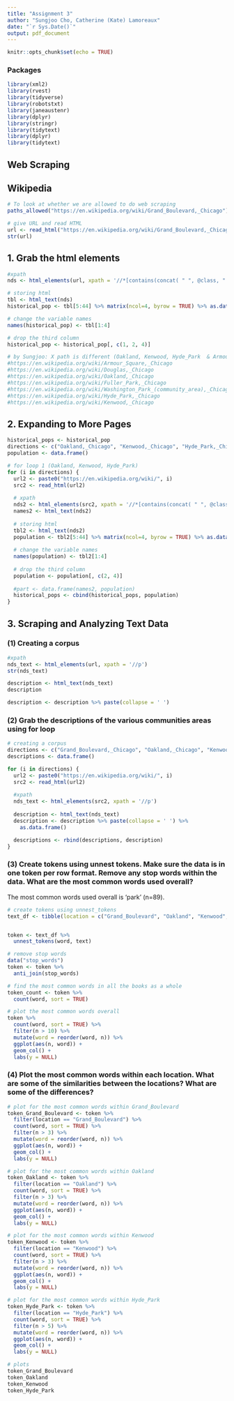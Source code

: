 ```yaml
---
title: "Assignment 3"
author: "Sungjoo Cho, Catherine (Kate) Lamoreaux"
date: "`r Sys.Date()`"
output: pdf_document
---
```


```r
knitr::opts_chunk$set(echo = TRUE)
```

### Packages

```r
library(xml2)
library(rvest)
library(tidyverse)
library(robotstxt)
library(janeaustenr)
library(dplyr)
library(stringr)
library(tidytext)
library(dplyr)
library(tidytext)
```

## Web Scraping

## Wikipedia

```r
# To look at whether we are allowed to do web scraping
paths_allowed("https://en.wikipedia.org/wiki/Grand_Boulevard,_Chicago")

# give URL and read HTML
url <- read_html("https://en.wikipedia.org/wiki/Grand_Boulevard,_Chicago")
str(url)
```

## 1. Grab the html elements

```r
#xpath
nds <- html_elements(url, xpath = '//*[contains(concat( " ", @class, " " ), concat( " ", "us-census-pop-left", " " ))]//td | //*[contains(concat( " ", @class, " " ), concat( " ", "us-census-pop-left", " " ))]//th')

# storing html
tbl <- html_text(nds)
historical_pop <- tbl[5:44] %>% matrix(ncol=4, byrow = TRUE) %>% as.data.frame()

# change the variable names
names(historical_pop) <- tbl[1:4]

# drop the third column
historical_pop <- historical_pop[, c(1, 2, 4)]
```

```r
# by Sungjoo: X path is different (Oakland, Kenwood, Hyde_Park  & Armour_Square, Douglas, Fuller_Park, Washington_Park_) 
#https://en.wikipedia.org/wiki/Armour_Square,_Chicago
#https://en.wikipedia.org/wiki/Douglas,_Chicago
#https://en.wikipedia.org/wiki/Oakland,_Chicago
#https://en.wikipedia.org/wiki/Fuller_Park,_Chicago
#https://en.wikipedia.org/wiki/Washington_Park_(community_area),_Chicago
#https://en.wikipedia.org/wiki/Hyde_Park,_Chicago
#https://en.wikipedia.org/wiki/Kenwood,_Chicago
```

## 2. Expanding to More Pages

```r
historical_pops <- historical_pop
directions <- c("Oakland,_Chicago", "Kenwood,_Chicago", "Hyde_Park,_Chicago")
population <- data.frame()

# for loop 1 (Oakland, Kenwood, Hyde_Park)
for (i in directions) {
  url2 <- paste0("https://en.wikipedia.org/wiki/", i)
  src2 <- read_html(url2)
  
  # xpath
  nds2 <- html_elements(src2, xpath = '//*[contains(concat( " ", @class, " " ), concat( " ", "us-census-pop-right", " " ))]//td | //*[contains(concat( " ", @class, " " ), concat( " ", "us-census-pop-right", " " ))]//th')
  names2 <- html_text(nds2)
  
  # storing html
  tbl2 <- html_text(nds2)
  population <- tbl2[5:44] %>% matrix(ncol=4, byrow = TRUE) %>% as.data.frame()
  
  # change the variable names
  names(population) <- tbl2[1:4]
  
  # drop the third column
  population <- population[, c(2, 4)]
  
  #part <- data.frame(names2, population)
  historical_pops <- cbind(historical_pops, population)
}
```

## 3. Scraping and Analyzing Text Data

### (1) Creating a corpus

```r
#xpath
nds_text <- html_elements(url, xpath = '//p')
str(nds_text)

description <- html_text(nds_text)
description

description <- description %>% paste(collapse = ' ')
```

### (2) Grab the descriptions of the various communities areas using for loop

```r
# creating a corpus
directions <- c("Grand_Boulevard,_Chicago", "Oakland,_Chicago", "Kenwood,_Chicago", "Hyde_Park,_Chicago")
descriptions <- data.frame()

for (i in directions) {
  url2 <- paste0("https://en.wikipedia.org/wiki/", i)
  src2 <- read_html(url2)
  
  #xpath
  nds_text <- html_elements(src2, xpath = '//p')
  
  description <- html_text(nds_text)
  description <- description %>% paste(collapse = ' ') %>%
    as.data.frame()

  descriptions <- rbind(descriptions, description)
}
```

### (3) Create tokens using unnest tokens. Make sure the data is in one token per row format. Remove any stop words within the data. What are the most common words used overall?

The most common words used overall is 'park' (n=89).

```r
# create tokens using unnest_tokens
text_df <- tibble(location = c("Grand_Boulevard", "Oakland", "Kenwood", "Hyde_Park"), text = descriptions$.)


token <- text_df %>%
  unnest_tokens(word, text)
```

```r
# remove stop words
data("stop_words")
token <- token %>%
  anti_join(stop_words)

# find the most common words in all the books as a whole
token_count <- token %>%
  count(word, sort = TRUE)

# plot the most common words overall
token %>%
  count(word, sort = TRUE) %>%
  filter(n > 10) %>%
  mutate(word = reorder(word, n)) %>%
  ggplot(aes(n, word)) +
  geom_col() +
  labs(y = NULL)
```

### (4) Plot the most common words within each location. What are some of the similarities between the locations? What are some of the differences?

```r
# plot for the most common words within Grand_Boulevard
token_Grand_Boulevard <- token %>%
  filter(location == "Grand_Boulevard") %>%
  count(word, sort = TRUE) %>%
  filter(n > 3) %>%
  mutate(word = reorder(word, n)) %>%
  ggplot(aes(n, word)) +
  geom_col() +
  labs(y = NULL)

# plot for the most common words within Oakland
token_Oakland <- token %>%
  filter(location == "Oakland") %>%
  count(word, sort = TRUE) %>%
  filter(n > 3) %>%
  mutate(word = reorder(word, n)) %>%
  ggplot(aes(n, word)) +
  geom_col() +
  labs(y = NULL)

# plot for the most common words within Kenwood
token_Kenwood <- token %>%
  filter(location == "Kenwood") %>%
  count(word, sort = TRUE) %>%
  filter(n > 3) %>%
  mutate(word = reorder(word, n)) %>%
  ggplot(aes(n, word)) +
  geom_col() +
  labs(y = NULL)

# plot for the most common words within Hyde_Park
token_Hyde_Park <- token %>%
  filter(location == "Hyde_Park") %>%
  count(word, sort = TRUE) %>%
  filter(n > 5) %>%
  mutate(word = reorder(word, n)) %>%
  ggplot(aes(n, word)) +
  geom_col() +
  labs(y = NULL)
```

```r
# plots
token_Grand_Boulevard
token_Oakland
token_Kenwood
token_Hyde_Park
```
